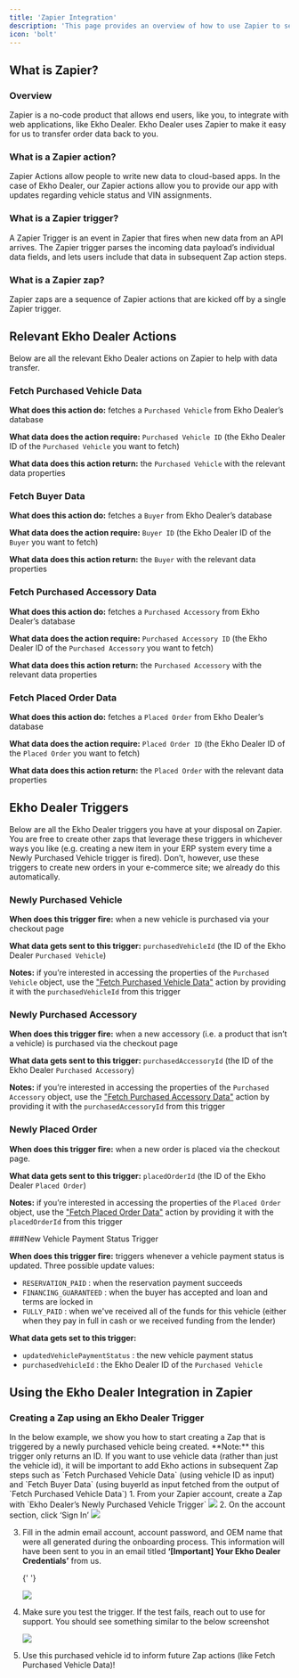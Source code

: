 ```yaml
---
title: 'Zapier Integration'
description: 'This page provides an overview of how to use Zapier to send Ekho data back to your SaaS tools.'
icon: 'bolt'
---
```


## What is Zapier?

### Overview

Zapier is a no-code product that allows end users, like you, to integrate with web applications, like Ekho Dealer. Ekho Dealer uses Zapier to make it easy for us to transfer order data back to you.

### What is a Zapier action?

Zapier Actions allow people to write new data to cloud-based apps. In the case of Ekho Dealer, our Zapier actions allow you to provide our app with updates regarding vehicle status and VIN assignments.

### What is a Zapier trigger?

A Zapier Trigger is an event in Zapier that fires when new data from an API arrives. The Zapier trigger parses the incoming data payload’s individual data fields, and lets users include that data in subsequent Zap action steps.

### What is a Zapier zap?

Zapier zaps are a sequence of Zapier actions that are kicked off by a single Zapier trigger.

## Relevant Ekho Dealer Actions

Below are all the relevant Ekho Dealer actions on Zapier to help with data transfer.

### Fetch Purchased Vehicle Data

**What does this action do:** fetches a `Purchased Vehicle` from Ekho Dealer’s database

**What data does the action require:** `Purchased Vehicle ID` (the Ekho Dealer ID of the `Purchased Vehicle` you want to fetch)

**What data does this action return:** the `Purchased Vehicle` with the relevant data properties

### Fetch Buyer Data

**What does this action do:** fetches a `Buyer` from Ekho Dealer’s database

**What data does the action require:** `Buyer ID` (the Ekho Dealer ID of the `Buyer` you want to fetch)

**What data does this action return:** the `Buyer` with the relevant data properties

### Fetch Purchased Accessory Data

**What does this action do:** fetches a `Purchased Accessory` from Ekho Dealer’s database

**What data does the action require:** `Purchased Accessory ID` (the Ekho Dealer ID of the `Purchased Accessory` you want to fetch)

**What data does this action return:** the `Purchased Accessory` with the relevant data properties

### Fetch Placed Order Data

**What does this action do:** fetches a `Placed Order` from Ekho Dealer’s database

**What data does the action require:** `Placed Order ID` (the Ekho Dealer ID of the `Placed Order` you want to fetch)

**What data does this action return:** the `Placed Order` with the relevant data properties

## Ekho Dealer Triggers

Below are all the Ekho Dealer triggers you have at your disposal on Zapier. You are free to create other zaps that leverage these triggers in whichever ways you like (e.g. creating a new item in your ERP system every time a Newly Purchased Vehicle trigger is fired). Don’t, however, use these triggers to create new orders in your e-commerce site; we already do this automatically.

### Newly Purchased Vehicle

**When does this trigger fire:** when a new vehicle is purchased via your checkout page

**What data gets sent to this trigger:** `purchasedVehicleId` (the ID of the Ekho Dealer `Purchased Vehicle`)

**Notes:** if you’re interested in accessing the properties of the `Purchased Vehicle` object, use the ["Fetch Purchased Vehicle Data"](/essentials/zapier-integration#fetch-purchased-vehicle-data) action by providing it with the `purchasedVehicleId` from this trigger

### Newly Purchased Accessory

**When does this trigger fire:** when a new accessory (i.e. a product that isn’t a vehicle) is purchased via the checkout page

**What data gets sent to this trigger:** `purchasedAccessoryId` (the ID of the Ekho Dealer `Purchased Accessory`)

**Notes:** if you’re interested in accessing the properties of the `Purchased Accessory` object, use the ["Fetch Purchased Accessory Data"](/essentials/zapier-integration#fetch-purchased-accessory-data) action by providing it with the `purchasedAccessoryId` from this trigger

### Newly Placed Order

**When does this trigger fire:** when a new order is placed via the checkout page.

**What data gets sent to this trigger:** `placedOrderId` (the ID of the Ekho Dealer `Placed Order`)

**Notes:** if you’re interested in accessing the properties of the `Placed Order` object, use the ["Fetch Placed Order Data"](/essentials/zapier-integration#fetch-placed-order-data) action by providing it with the `placedOrderId` from this trigger

###New Vehicle Payment Status Trigger

**When does this trigger fire:** triggers whenever a vehicle payment status is updated. Three possible update values:

-   `RESERVATION_PAID` : when the reservation payment succeeds
-   `FINANCING_GUARANTEED` : when the buyer has accepted and loan and terms are locked in
-   `FULLY_PAID` : when we've received all of the funds for this vehicle (either when they pay in full in cash or we received funding from the lender)

**What data gets set to this trigger:**

-   `updatedVehiclePaymentStatus` : the new vehicle payment status
-   `purchasedVehicleId` : the Ekho Dealer ID of the `Purchased Vehicle`

## Using the Ekho Dealer Integration in Zapier

### Creating a Zap using an Ekho Dealer Trigger

<Info>
	In the below example, we show you how to start creating a Zap that is
	triggered by a newly purchased vehicle being created. **Note:** this trigger
	only returns an ID. If you want to use vehicle data (rather than just the
	vehicle id), it will be important to add Ekho actions in subsequent Zap
	steps such as `Fetch Purchased Vehicle Data` (using vehicle ID as input) and
	`Fetch Buyer Data` (using buyerId as input fetched from the output of `Fetch
	Purchased Vehicle Data`)
</Info>
1. From your Zapier account, create a Zap with `Ekho Dealer’s Newly Purchased Vehicle
Trigger`
<Frame>
	<img src='../images/misc/zapier1.png' />
</Frame>
2. On the account section, click ‘Sign In’
<Frame>
	<img src='../images/misc/zapier2.png' />
</Frame>

3. Fill in the admin email account,
   account password, and OEM name that were all generated during the onboarding process.
   This information will have been sent to you in an email titled **‘[Important] Your
   Ekho Dealer Credentials’** from us.

    {' '}
    <Frame>
    	<img src='../images/misc/zapier3.png' />
    </Frame>

4. Make sure you test the trigger. If the test fails, reach out to use for support. You should see something similar to the below screenshot

    <Frame>
    	<img src='../images/misc/zapier4.png' />
    </Frame>

5. Use this purchased vehicle id to inform future Zap actions (like Fetch Purchased Vehicle Data)!
